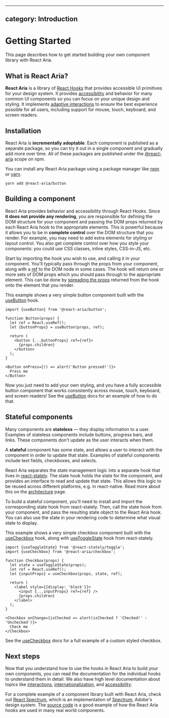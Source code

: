 <!-- Copyright 2020 Adobe. All rights reserved.
This file is licensed to you under the Apache License, Version 2.0 (the "License");
you may not use this file except in compliance with the License. You may obtain a copy
of the License at http://www.apache.org/licenses/LICENSE-2.0
Unless required by applicable law or agreed to in writing, software distributed under
the License is distributed on an "AS IS" BASIS, WITHOUT WARRANTIES OR REPRESENTATIONS
OF ANY KIND, either express or implied. See the License for the specific language
governing permissions and limitations under the License. -->


---
category: Introduction
---

# Getting Started

This page describes how to get started building your own component library with React Aria.

## What is React Aria?

**React Aria** is a library of [React Hooks](https://reactjs.org/docs/hooks-intro.html) that provides
accessible UI primitives for your design system. It provides [accessibility](accessibility.html) and behavior for many common
UI components so you can focus on your unique design and styling. It implements [adaptive interactions](interactions.html)
to ensure the best experience possible for all users, including support for mouse, touch, keyboard, and
screen readers.

## Installation

React Aria is **incrementally adoptable**. Each component is published as a separate package, so you can try it
out in a single component and gradually add more over time. All of these packages are published under the
[@react-aria](https://www.npmjs.com/org/react-aria) scope on npm.

You can install any React Aria package using a package manager like [npm](https://docs.npmjs.com/cli/npm) or
[yarn](https://classic.yarnpkg.com/lang/en/).

```
yarn add @react-aria/button
```

## Building a component

React Aria provides behavior and accessibility through React Hooks. Since **it does not provide any rendering**,
you are responsible for defining the DOM structure for your component and passing the DOM props returned by each
React Aria hook to the appropriate elements. This is powerful because it allows you to be in **complete control** over
the DOM structure that you render. For example, you may need to add extra elements for styling or layout control.
You also get complete control over how you style your components: you could use CSS classes, inline styles, CSS-in-JS, etc.

Start by importing the hook you wish to use, and calling it in your component. You'll typically pass through the props
from your component, along with a [ref](https://reactjs.org/docs/refs-and-the-dom.html) to the DOM node in some cases.
The hook will return one or more sets of DOM props which you should pass through to the appropriate element. This can be
done by [spreading the props](https://reactjs.org/docs/jsx-in-depth.html#spread-attributes) returned from the hook onto
the element that you render.

This example shows a very simple button component built with the [useButton](useButton.html) hook.

```tsx example
import {useButton} from '@react-aria/button';

function Button(props) {
  let ref = React.useRef();
  let {buttonProps} = useButton(props, ref);

  return (
    <button {...buttonProps} ref={ref}>
      {props.children}
    </button>
  );
}

<Button onPress={() => alert('Button pressed!')}>
  Press me
</Button>
```

Now you just need to add your own styling, and you have a fully accessible button component that works consistently
across mouse, touch, keyboard, and screen readers! See the [useButton](useButton.html) docs for an example of how to do that.

## Stateful components

Many components are **stateless** — they display information to a user. Examples of stateless components include buttons,
progress bars, and links. These components don't update as the user interacts when them.

A **stateful** component has some state, and allows a user to interact with the component in order to update that state.
Examples of stateful components include text fields, checkboxes, and selects.

React Aria separates the state management logic into a separate hook that lives in [react-stately](../react-stately/index.html).
The state hook holds the state for the component, and provides an interface to read and update that state. This allows
this logic to be reused across different platforms, e.g. in react-native. Read more about this on the
[architecture](../architecture.html) page.

To build a stateful component, you'll need to install and import the corresponding state hook from react-stately.
Then, call the state hook from your component, and pass the resulting state object to the React Aria hook.
You can also use the state in your rendering code to determine what visual state to display.

This example shows a very simple checkbox component built with the [useCheckbox](useCheckbox.html) hook, along
with [useToggleState](../react-stately/useToggleState.html) hook from react-stately.

```tsx example
import {useToggleState} from '@react-stately/toggle';
import {useCheckbox} from '@react-aria/checkbox';

function Checkbox(props) {
  let state = useToggleState(props);
  let ref = React.useRef();
  let {inputProps} = useCheckbox(props, state, ref);

  return (
    <label style={{display: 'block'}}>
      <input {...inputProps} ref={ref} />
      {props.children}
    </label>
  );
}

<Checkbox onChange={isChecked => alert(isChecked ? 'Checked!' : 'Unchecked')}>
  Check me
</Checkbox>
```

See the [useCheckbox](useCheckbox.html) docs for a full example of a custom styled checkbox.

## Next steps

Now that you understand how to use the hooks in React Aria to build your own components, you can read the documentation
for the individual hooks to understand them in detail. We also have high level documentation about topics like
[interactions](interactions.html), [internationalization](internationalization.html), and [accessibility](accessibility.html).

For a complete example of a component library built with React Aria, check out [React Spectrum](../react-spectrum/index.html),
which is an implementation of [Spectrum](https://spectrum.adobe.com/), Adobe's design system.
The [source code](https://github.com/adobe/react-spectrum/tree/master/packages/%40react-spectrum) is a good
example of how the React Aria hooks are used in many real world components.
